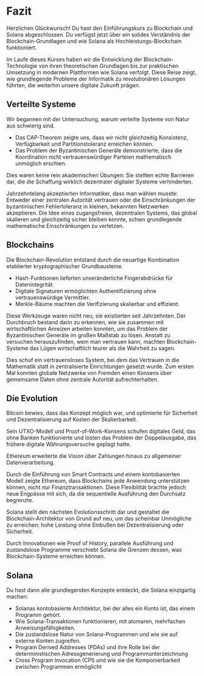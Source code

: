 
# Fazit

Herzlichen Glückwunsch! Du hast den Einführungskurs zu Blockchain und Solana abgeschlossen. Du verfügst jetzt über ein solides Verständnis der Blockchain-Grundlagen und wie Solana als Hochleistungs-Blockchain funktioniert.

Im Laufe dieses Kurses haben wir die Entwicklung der Blockchain-Technologie von ihren theoretischen Grundlagen bis zur praktischen Umsetzung in modernen Plattformen wie Solana verfolgt. Diese Reise zeigt, wie grundlegende Probleme der Informatik zu revolutionären Lösungen führten, die weiterhin unsere digitale Zukunft prägen.

## Verteilte Systeme

Wir begannen mit der Untersuchung, warum verteilte Systeme von Natur aus schwierig sind. 
- Das CAP-Theorem zeigte uns, dass wir nicht gleichzeitig Konsistenz, Verfügbarkeit und Partitionstoleranz erreichen können. 
- Das Problem der Byzantinischen Generäle demonstrierte, dass die Koordination nicht vertrauenswürdiger Parteien mathematisch unmöglich erschien. 

Dies waren keine rein akademischen Übungen: Sie stellten echte Barrieren dar, die die Schaffung wirklich dezentraler digitaler Systeme verhinderten.

Jahrzehntelang akzeptierten Informatiker, dass man wählen musste: Entweder einer zentralen Autorität vertrauen oder die Einschränkungen der byzantinischen Fehlertoleranz in kleinen, bekannten Netzwerken akzeptieren. Die Idee eines zugangsfreien, dezentralen Systems, das global skalieren und gleichzeitig sicher bleiben konnte, schien grundlegende mathematische Einschränkungen zu verletzen.

## Blockchains 

Die Blockchain-Revolution entstand durch die neuartige Kombination etablierter kryptographischer Grundbausteine. 
- Hash-Funktionen lieferten unveränderliche Fingerabdrücke für Datenintegrität. 
- Digitale Signaturen ermöglichten Authentifizierung ohne vertrauenswürdige Vermittler. 
- Merkle-Bäume machten die Verifizierung skalierbar und effizient.

Diese Werkzeuge waren nicht neu, sie existierten seit Jahrzehnten. Der Durchbruch bestand darin zu erkennen, wie sie zusammen mit wirtschaftlichen Anreizen arbeiten konnten, um das Problem der Byzantinischen Generäle im großen Maßstab zu lösen. Anstatt zu versuchen herauszufinden, wem man vertrauen kann, machten Blockchain-Systeme das Lügen wirtschaftlich teurer als die Wahrheit zu sagen.

Dies schuf ein vertrauensloses System, bei dem das Vertrauen in die Mathematik statt in zentralisierte Einrichtungen gesetzt wurde. Zum ersten Mal konnten globale Netzwerke von Fremden einen Konsens über gemeinsame Daten ohne zentrale Autorität aufrechterhalten.

## Die Evolution

Bitcoin bewies, dass das Konzept möglich war, und optimierte für Sicherheit und Dezentralisierung auf Kosten der Skalierbarkeit.

Sein UTXO-Modell und Proof-of-Work-Konsens schufen digitales Geld, das ohne Banken funktionierte und lösten das Problem der Doppelausgabe, das frühere digitale Währungsversuche geplagt hatte.

Ethereum erweiterte die Vision über Zahlungen hinaus zu allgemeiner Datenverarbeitung.

Durch die Einführung von Smart Contracts und einem kontobasierten Modell zeigte Ethereum, dass Blockchains jede Anwendung unterstützen können, nicht nur Finanztransaktionen. Diese Flexibilität brachte jedoch neue Engpässe mit sich, da die sequentielle Ausführung den Durchsatz begrenzte.

Solana stellt den nächsten Evolutionsschritt dar und gestaltet die Blockchain-Architektur von Grund auf neu, um das scheinbar Unmögliche zu erreichen: hohe Leistung ohne Einbußen bei Dezentralisierung oder Sicherheit.

Durch Innovationen wie Proof of History, parallele Ausführung und zustandslose Programme verschiebt Solana die Grenzen dessen, was Blockchain-Systeme erreichen können.

## Solana

Du hast dann alle grundlegenden Konzepte entdeckt, die Solana einzigartig machen:

- Solanas kontobasierte Architektur, bei der alles ein Konto ist, das einem Programm gehört.
- Wie Solana-Transaktionen funktionieren, mit atomaren, mehrfachen Anweisungsfähigkeiten.
- Die zustandslose Natur von Solana-Programmen und wie sie auf externe Konten zugreifen.
- Program Derived Addresses (PDAs) und ihre Rolle bei der deterministischen Adressgenerierung und Programmunterzeichnung
- Cross Program Invocation (CPI) und wie sie die Komponierbarkeit zwischen Programmen ermöglicht